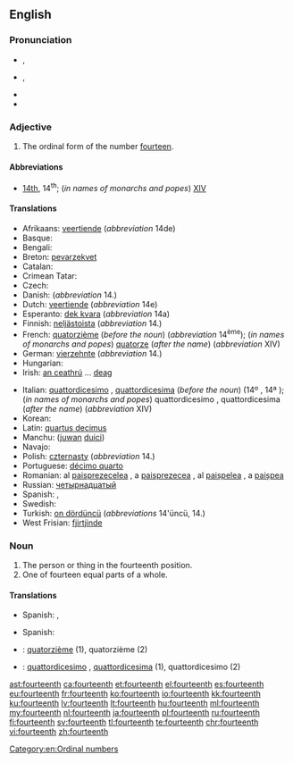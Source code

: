 ==English==
{{ordinalbox|en|13th|14th|15th|thirteenth|fifteenth|card=fourteen}}

===Pronunciation===
* {{a|RP}} {{IPA|/ˌfɔːˈtiːnθ/}}, {{X-SAMPA|/%fO:"ti:nT/}}
* {{a|US}} {{IPA|/ˌfɔɹˈtiːnθ/}}, {{X-SAMPA|/%fOr"ti:nT/}}
* {{rhymes|iːnθ}}
* {{hyphenation|four|teenth}}

===Adjective===
{{en-adj|-}}

# The ordinal form of the number [[fourteen]].

====Abbreviations====
* [[14th]], 14<sup>th</sup>; (''in names of monarchs and popes'') [[XIV]]

====Translations====
{{trans-top|ordinal form of the number fourteen}}
* Afrikaans: [[veertiende]] (''abbreviation'' 14de)
* Basque: {{t|eu|hamalaugarren}}
* Bengali: {{t|bn|চতুর্দশ}}
* Breton: [[pevarzekvet]]
* Catalan: {{t+|ca|catorzè}}
* Crimean Tatar: {{t|crh|on dörtünci}}
* Czech: {{t|cs|čtrnáctý}}
* Danish: {{t|da|fjortende}} (''abbreviation'' 14.)
* Dutch: [[veertiende]] (''abbreviation'' 14e)
* Esperanto: [[dek kvara]] (''abbreviation'' 14a)
* Finnish: [[neljästoista]] (''abbreviation'' 14.)
* French: [[quatorzième]] (''before the noun'') (''abbreviation'' 14<sup>ème</sup>); (''in names of monarchs and popes'') [[quatorze]] (''after the name'') (''abbreviation'' XIV)
* German: [[vierzehnte]] (''abbreviation'' 14.)
* Hungarian: {{t+|hu|tizennegyedik}}
* Irish: [[an ceathrú]] ... [[deag]]
{{trans-mid}}
* Italian: [[quattordicesimo]] {{g|m}}, [[quattordicesima]] {{g|f}} (''before the noun'') (14º {{g|m}}, 14ª {{g|f}}); (''in names of monarchs and popes'') quattordicesimo {{g|m}}, quattordicesima {{g|f}} (''after the name'') (''abbreviation'' XIV)
* Korean: {{t+|ko|열넷째|tr=yeolnetjjae|sc=Kore}}
* Latin: [[quartus decimus]]
* Manchu: ([[juwan]] [[duici]])
* Navajo: {{t|nv|dį́į́ʼtsʼáadah góneʼ}}
* Polish: [[czternasty]] (''abbreviation'' 14.)
* Portuguese: [[décimo quarto]]
* Romanian: al [[paisprezecelea]] {{g|m}}, a [[paisprezecea]] {{g|f}}, al [[paișpelea]] {{qualifier|m, informal}}, a [[paișpea]] {{qualifier|f, informal}}
* Russian: [[четырнадцатый]]
* Spanish: {{t|es|decimocuarto|m}}, {{t|es|decimocuarta|f}}
* Swedish: {{t+|sv|fjortonde}}
* Turkish: [[on dördüncü]] (''abbreviations'' 14'üncü, 14.)
* West Frisian: [[fjirtjinde]]
{{trans-bottom}}

===Noun===
{{en-noun}}

# The person or thing in the fourteenth position.
# One of fourteen equal parts of a whole.

====Translations====
{{trans-top|something in the fourteenth position}}
* Spanish: {{t|es|decimocuarto|m}}, {{t|es|decimocuarta|f}}
{{trans-mid}}
{{trans-bottom}}

{{trans-top|one of fourteen equal parts of a whole}}
* Spanish: {{t+|es|catorceavo|m}}
{{trans-mid}}
{{trans-bottom}}

{{checktrans-top}}
* {{ttbc|fr}}: [[quatorzième]] {{g|m|f}} (1), quatorzième {{g|m}} (2)
* {{ttbc|it}}: [[quattordicesimo]] {{g|m}}, [[quattordicesima]] {{g|f}} (1), quattordicesimo {{g|m}} (2)
{{trans-mid}}
{{trans-bottom}}

[[Category:en:Ordinal numbers]]

[[ast:fourteenth]]
[[ca:fourteenth]]
[[et:fourteenth]]
[[el:fourteenth]]
[[es:fourteenth]]
[[eu:fourteenth]]
[[fr:fourteenth]]
[[ko:fourteenth]]
[[io:fourteenth]]
[[kk:fourteenth]]
[[ku:fourteenth]]
[[lv:fourteenth]]
[[lt:fourteenth]]
[[hu:fourteenth]]
[[ml:fourteenth]]
[[my:fourteenth]]
[[nl:fourteenth]]
[[ja:fourteenth]]
[[pl:fourteenth]]
[[ru:fourteenth]]
[[fi:fourteenth]]
[[sv:fourteenth]]
[[tl:fourteenth]]
[[te:fourteenth]]
[[chr:fourteenth]]
[[vi:fourteenth]]
[[zh:fourteenth]]